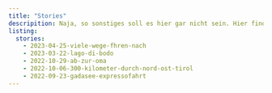 ```yaml
---
title: "Stories"
descripition: Naja, so sonstiges soll es hier gar nicht sein. Hier finden sich Einträge über Sportromantik, heiße Tourentips (nicht alle müssen nachgefahren werden ;) und feine Radlstraßen aus aller Länder.
listing:
  stories:
    - 2023-04-25-viele-wege-fhren-nach
    - 2023-03-22-lago-di-bodo
    - 2022-10-29-ab-zur-oma
    - 2022-10-06-300-kilometer-durch-nord-ost-tirol
    - 2022-09-23-gadasee-expressofahrt
---
```

